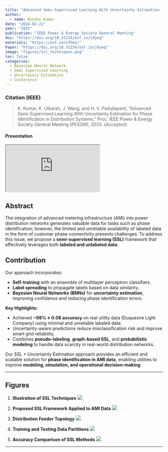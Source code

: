 ```yaml
---
title: "Advanced Semi-Supervised Learning With Uncertainty Estimation for Phase Identification in Distribution Systems"
author: 
  - name: Kundan Kumar
date: "2024-02-21"
year: "2025"
publication: "IEEE Power & Energy Society General Meeting"
doi: "https://doi.org/10.31234/osf.io/j9yeq"
materials: "https://osf.io/sfhm2/"
Paper: "https://doi.org/10.31234/osf.io/j9yeq"
image: "figures/ssl_techniques.png"
toc: false
categories:
  - Bayesian Neural Network
  - Semi Supervised Learning
  - Uncertainty Estimation
  - Conference
---
```


### Citation (IEEE)

> K. Kumar, K. Utkarsh, J. Wang, and H. V. Padullaparti, “Advanced Semi-Supervised Learning With Uncertainty Estimation for Phase Identification in Distribution Systems,” Proc. IEEE Power & Energy Society General Meeting (PESGM), 2025. (*Accepted*)

#### Presentation
<iframe class="slides" src="https://jadeyryan.quarto.pub/rladies-abuja-quarto-params/slides/#/title-slide"></iframe>

## Abstract

The integration of advanced metering infrastructure (AMI) into power distribution networks generates valuable data for tasks such as phase identification; however, the limited and unreliable availability of labeled data in the form of customer phase connectivity presents challenges. To address this issue, we propose a **semi-supervised learning (SSL)** framework that effectively leverages both **labeled and unlabeled data**.


## Contribution
Our approach incorporates:

- **Self-training** with an ensemble of multilayer perceptron classifiers.
- **Label spreading** to propagate labels based on data similarity.
- **Bayesian Neural Networks (BNNs)** for **uncertainty estimation**, improving confidence and reducing phase identification errors.


**Key Highlights:**

- Achieved **~98% ± 0.08 accuracy** on real utility data (Duquesne Light Company) using minimal and unreliable labeled data.
- Uncertainty-aware predictions reduce misclassification risk and improve smart grid reliability.
- Combines **pseudo-labeling**, **graph-based SSL**, and **probabilistic modeling** to handle data scarcity in real-world distribution networks.

Our SSL + Uncertainty Estimation approach provides an efficient and scalable solution for **phase identification in AMI data**, enabling utilities to improve **modeling, simulation, and operational decision-making**.

---

## Figures

1. **Illustration of SSL Techniques**
   ![](semi_supervised_pes_gm_2025/figures/ssl_techniques.png)

2. **Proposed SSL Framework Applied to AMI Data**
   ![](semi_supervised_pes_gm_2025/figures/proposed_framework.png)

3. **Distribution Feeder Topology**
   ![](semi_supervised_pes_gm_2025/figures/feeder_topology.png)

4. **Training and Testing Data Partitions**
   ![](semi_supervised_pes_gm_2025/figures/data_split.png)

5. **Accuracy Comparison of SSL Methods**
   ![](semi_supervised_pes_gm_2025/figures/accuracy_comparison.png)


---


